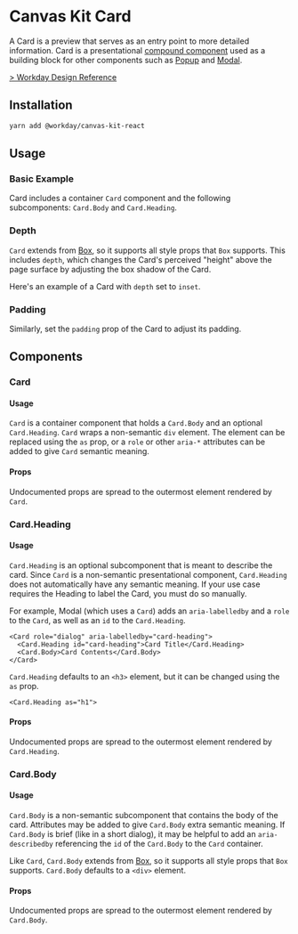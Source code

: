 


<Meta title="Components/Containers/Card/React" component={Card} />

# Canvas Kit Card

A Card is a preview that serves as an entry point to more detailed information. Card is a
presentational [compound component](/docs/welcome-dev-docs-compound-components--page) used as a
building block for other components such as [Popup](/docs/components-popups-popup-react--basic) and
[Modal](/docs/components-popups-modal-react--basic).

[> Workday Design Reference](https://design.workday.com/components/containers/cards)

## Installation

```sh
yarn add @workday/canvas-kit-react
```

## Usage

### Basic Example

Card includes a container `Card` component and the following subcomponents: `Card.Body` and
`Card.Heading`.

<ExampleCodeBlock code={Basic} />

### Depth

`Card` extends from [Box](/docs/labs-common-box--as#style-props), so it supports all style props
that `Box` supports. This includes `depth`, which changes the Card's perceived "height" above the
page surface by adjusting the box shadow of the Card.

Here's an example of a Card with `depth` set to `inset`.

<ExampleCodeBlock code={Depth} />

### Padding

Similarly, set the `padding` prop of the Card to adjust its padding.

<ExampleCodeBlock code={Padding} />

## Components

### Card

#### Usage

`Card` is a container component that holds a `Card.Body` and an optional `Card.Heading`. `Card`
wraps a non-semantic `div` element. The element can be replaced using the `as` prop, or a `role` or
other `aria-*` attributes can be added to give `Card` semantic meaning.

#### Props

Undocumented props are spread to the outermost element rendered by `Card`.

<ArgsTable of={Card} />

### Card.Heading

#### Usage

`Card.Heading` is an optional subcomponent that is meant to describe the card. Since `Card` is a
non-semantic presentational component, `Card.Heading` does not automatically have any semantic
meaning. If your use case requires the Heading to label the Card, you must do so manually.

For example, Modal (which uses a `Card`) adds an `aria-labelledby` and a `role` to the `Card`, as
well as an `id` to the `Card.Heading`.

```tsx
<Card role="dialog" aria-labelledby="card-heading">
  <Card.Heading id="card-heading">Card Title</Card.Heading>
  <Card.Body>Card Contents</Card.Body>
</Card>
```

`Card.Heading` defaults to an `<h3>` element, but it can be changed using the `as` prop.

```tsx
<Card.Heading as="h1">
```

#### Props

Undocumented props are spread to the outermost element rendered by `Card.Heading`.

<ArgsTable of={Card.Heading} />

### Card.Body

#### Usage

`Card.Body` is a non-semantic subcomponent that contains the body of the card. Attributes may be
added to give `Card.Body` extra semantic meaning. If `Card.Body` is brief (like in a short dialog),
it may be helpful to add an `aria-describedby` referencing the `id` of the `Card.Body` to the `Card`
container.

Like `Card`, `Card.Body` extends from [Box](/docs/labs-common-box--as#style-props), so it supports
all style props that `Box` supports. `Card.Body` defaults to a `<div>` element.

#### Props

Undocumented props are spread to the outermost element rendered by `Card.Body`.

<ArgsTable of={Card.Body} />

